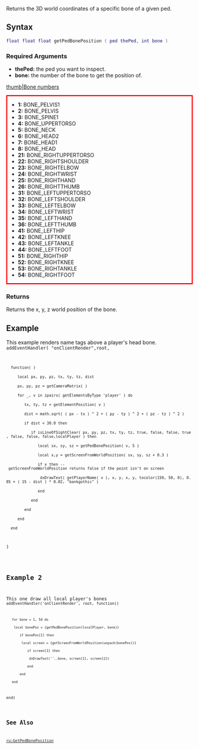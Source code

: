 
{{Client function}}
Returns the 3D world coordinates of a specific bone of a given ped.

==Syntax==
<syntaxhighlight lang="lua">
float float float getPedBonePosition ( ped thePed, int bone )
</syntaxhighlight>
{{OOP||[[/ped.md|ped]]:getBonePosition||}}

===Required Arguments===
*'''thePed:''' the ped you want to inspect.
*'''bone:''' the number of the bone to get the position of.

[[/Image:Bones.jpg.md|thumb|Bone numbers]]

<div style="border: 3px red solid; margin-bottom:3px; padding-left:5px;">
*'''1:''' BONE_PELVIS1
*'''2:''' BONE_PELVIS
*'''3:''' BONE_SPINE1
*'''4:''' BONE_UPPERTORSO
*'''5:''' BONE_NECK
*'''6:''' BONE_HEAD2
*'''7:''' BONE_HEAD1
*'''8:''' BONE_HEAD
*'''21:''' BONE_RIGHTUPPERTORSO
*'''22:''' BONE_RIGHTSHOULDER
*'''23:''' BONE_RIGHTELBOW
*'''24:''' BONE_RIGHTWRIST
*'''25:''' BONE_RIGHTHAND
*'''26:''' BONE_RIGHTTHUMB
*'''31:''' BONE_LEFTUPPERTORSO
*'''32:''' BONE_LEFTSHOULDER
*'''33:''' BONE_LEFTELBOW
*'''34:''' BONE_LEFTWRIST
*'''35:''' BONE_LEFTHAND
*'''36:''' BONE_LEFTTHUMB
*'''41:''' BONE_LEFTHIP
*'''42:''' BONE_LEFTKNEE
*'''43:''' BONE_LEFTANKLE
*'''44:''' BONE_LEFTFOOT
*'''51:''' BONE_RIGHTHIP
*'''52:''' BONE_RIGHTKNEE
*'''53:''' BONE_RIGHTANKLE
*'''54:''' BONE_RIGHTFOOT
</div>

===Returns===
Returns the x, y, z world position of the bone.

==Example==
This example renders name tags above a player's head bone.
<code>
addEventHandler( "onClientRender",root,
   function( )
      local px, py, pz, tx, ty, tz, dist
      px, py, pz = getCameraMatrix( )
      for _, v in ipairs( getElementsByType 'player' ) do
         tx, ty, tz = getElementPosition( v )
         dist = math.sqrt( ( px - tx ) ^ 2 + ( py - ty ) ^ 2 + ( pz - tz ) ^ 2 )
         if dist < 30.0 then
            if isLineOfSightClear( px, py, pz, tx, ty, tz, true, false, false, true, false, false, false,localPlayer ) then
               local sx, sy, sz = getPedBonePosition( v, 5 )
               local x,y = getScreenFromWorldPosition( sx, sy, sz + 0.3 )
               if x then -- getScreenFromWorldPosition returns false if the point isn't on screen
                dxDrawText( getPlayerName( v ), x, y, x, y, tocolor(150, 50, 0), 0.85 + ( 15 - dist ) * 0.02, "bankgothic" )
               end
            end
         end
      end
   end
)
</syntaxhighlight>

==Example 2==
This one draw all local player's bones
<code>
addEventHandler('onClientRender', root, function()
	for bone = 1, 54 do
	 local bonePos = {getPedBonePosition(localPlayer, bone)}
		if bonePos[1] then
		 local screen = {getScreenFromWorldPosition(unpack(bonePos))}
			if screen[1] then
			 dxDrawText(''..bone, screen[1], screen[2])
			end
		end
	end
end)
</syntaxhighlight>

==See Also==
{{Client_ped_functions}}

[[/ru:GetPedBonePosition.md|ru:GetPedBonePosition]]